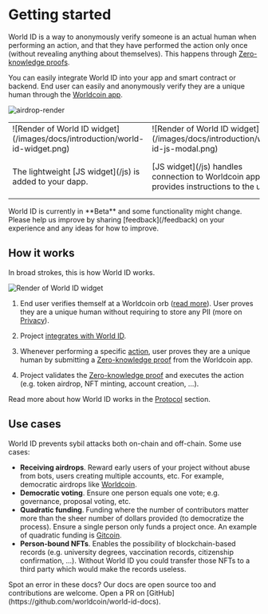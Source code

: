 
# Getting started

World ID is a way to anonymously verify someone is an actual human when performing an action, and that they have performed the action only once (without revealing anything about themselves). This happens through [Zero-knowledge proofs](/advanced/zero-knowledge-proofs).

You can easily integrate World ID into your app and smart contract or backend. End user can easily and anonymously verify they are a unique human through the [Worldcoin app](https://worldcoin.org/download).

![airdrop-render](/images/docs/introduction/mesha-airdrop-render.jpeg)

<table>
  <tbody>
    <tr>
      <td className="align-middle">
        ![Render of World ID
        widget](/images/docs/introduction/world-id-widget.png)
      </td>
      <td className="align-middle">
        ![Render of World ID
        widget](/images/docs/introduction/world-id-js-modal.png)
      </td>
      <td className="align-middle">
        ![Render of World ID
        widget](/images/docs/introduction/world-id-verification-drawer.png)
      </td>
    </tr>
    <tr>
      <td>The lightweight [JS widget](/js) is added to your dapp.</td>
      <td>
        [JS widget](/js) handles connection to Worldcoin app and provides
        instructions to the user.
      </td>
      <td>
        User verifies they are a unique human with a{' '}
        [ZKP](/advanced/zero-knowledge-proofs).
      </td>
    </tr>
  </tbody>
</table>

<Callout type="warning" title="FYI">
  World ID is currently in **Beta** and some functionality might change. Please
  help us improve by sharing [feedback](/feedback) on your experience and any
  ideas for how to improve.
</Callout>

## How it works

In broad strokes, this is how World ID works.

![Render of World ID widget](/images/docs/introduction/how-it-works.png)

1. End user verifies themself at a Worldcoin orb ([read more](https://worldcoin.org/how-the-launch-works)). User proves they are a unique human without requiring to store any PII (more on [Privacy](/about/privacy)).

2. Project [integrates with World ID](/quick-start).

3. Whenever performing a specific [action](/about/protocol#what-are-actions), user proves they are a unique human by submitting a [Zero-knowledge proof](/docs/advanced/zero-knowledge-proofs) from the Worldcoin app.

4. Project validates the [Zero-knowledge proof](/advanced/zero-knowledge-proofs) and executes the action (e.g. token airdrop, NFT minting, account creation, ...).

Read more about how World ID works in the [Protocol](/about/protocol) section.

## Use cases

World ID prevents sybil attacks both on-chain and off-chain. Some use cases:

- **Receiving airdrops**. Reward early users of your project without abuse from bots, users creating multiple accounts, etc. For example, democratic airdrops like [Worldcoin](https://worldcoin.org).
- **Democratic voting**. Ensure one person equals one vote; e.g. governance, proposal voting, etc.
- **Quadratic funding**. Funding where the number of contributors matter more than the sheer number of dollars provided (to democratize the process). Ensure a single person only funds a project once. An example of quadratic funding is [Gitcoin](https://gitcoin.co/blog/gitcoin-grants-quadratic-funding-for-the-world/).
- **Person-bound NFTs**. Enables the possibility of blockchain-based records (e.g. university degrees, vaccination records, citizenship confirmation, ...). Without World ID you could transfer those NFTs to a third party which would make the records useless.

<Callout type="note" title="Note">
  Spot an error in these docs? Our docs are open source too and contributions
  are welcome. Open a PR on
  [GitHub](https://github.com/worldcoin/world-id-docs).
</Callout>
